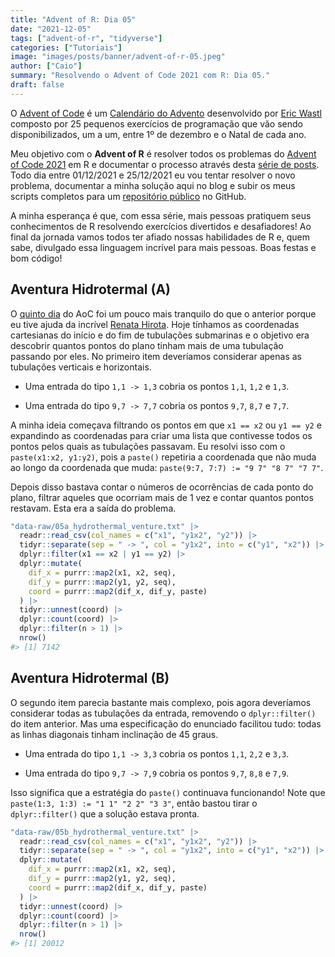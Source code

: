 ```yaml
---
title: "Advent of R: Dia 05"
date: "2021-12-05"
tags: ["advent-of-r", "tidyverse"]
categories: ["Tutoriais"]
image: "images/posts/banner/advent-of-r-05.jpeg"
author: ["Caio"]
summary: "Resolvendo o Advent of Code 2021 com R: Dia 05."
draft: false
---
```


O [Advent of Code](https://adventofcode.com) é um
[Calendário do Advento](https://pt.wikipedia.org/wiki/Calend%C3%A1rio_do_Advento)
desenvolvido por [Eric Wastl](https://github.com/topaz) composto por 25
pequenos exercícios de programação que vão sendo disponibilizados, um a um,
entre 1º de dezembro e o Natal de cada ano.

Meu objetivo com o **Advent of R** é resolver todos os problemas do
[Advent of Code 2021](https://adventofcode.com/2021) em R e documentar o
processo através desta
[série de posts](https://blog.curso-r.com/tags/advent-of-r/). Todo dia entre
01/12/2021 e 25/12/2021 eu vou tentar resolver o novo problema, documentar a
minha solução aqui no blog e subir os meus scripts completos para um
[repositório público](https://github.com/curso-r/advent-of-r) no GitHub.

A minha esperança é que, com essa série, mais pessoas pratiquem seus
conhecimentos de R resolvendo exercícios divertidos e desafiadores! Ao final
da jornada vamos todos ter afiado nossas habilidades de R e, quem sabe,
divulgado essa linguagem incrível para mais pessoas. Boas festas e bom código!

## Aventura Hidrotermal (A)

O [quinto dia](https://adventofcode.com/2021/day/5) do AoC foi um pouco mais
tranquilo do que o anterior porque eu tive ajuda da incrível
[Renata Hirota](https://twitter.com/renata_mh). Hoje tínhamos as coordenadas
cartesianas do início e do fim de tubulações submarinas e o objetivo era
descobrir quantos pontos do plano tinham mais de uma tubulação passando por
eles. No primeiro item deveríamos considerar apenas as tubulações verticais e
horizontais.

- Uma entrada do tipo `1,1 -> 1,3` cobria os pontos `1,1`, `1,2` e `1,3`.

- Uma entrada do tipo `9,7 -> 7,7` cobria os pontos `9,7`, `8,7` e `7,7`.

A minha ideia começava filtrando os pontos em que `x1 == x2` ou `y1 == y2` e
expandindo as coordenadas para criar uma lista que contivesse todos os pontos
pelos quais as tubulações passavam. Eu resolvi isso com o `paste(x1:x2, y1:y2)`,
pois a `paste()` repetiria a coordenada que não muda ao longo da coordenada que
muda: `paste(9:7, 7:7) := "9 7" "8 7" "7 7"`.

Depois disso bastava contar o números de ocorrências de cada ponto do plano,
filtrar aqueles que ocorriam mais de 1 vez e contar quantos pontos restavam.
Esta era a saída do problema.

```r
"data-raw/05a_hydrothermal_venture.txt" |>
  readr::read_csv(col_names = c("x1", "y1x2", "y2")) |>
  tidyr::separate(sep = " -> ", col = "y1x2", into = c("y1", "x2")) |>
  dplyr::filter(x1 == x2 | y1 == y2) |>
  dplyr::mutate(
    dif_x = purrr::map2(x1, x2, seq),
    dif_y = purrr::map2(y1, y2, seq),
    coord = purrr::map2(dif_x, dif_y, paste)
  ) |>
  tidyr::unnest(coord) |>
  dplyr::count(coord) |>
  dplyr::filter(n > 1) |>
  nrow()
#> [1] 7142
```

## Aventura Hidrotermal (B)

O segundo item parecia bastante mais complexo, pois agora deveríamos considerar
todas as tubulações da entrada, removendo o `dplyr::filter()` do item anterior.
Mas uma especificação do enunciado facilitou tudo: todas as linhas diagonais
tinham inclinação de 45 graus.

- Uma entrada do tipo `1,1 -> 3,3` cobria os pontos `1,1`, `2,2` e `3,3`.

- Uma entrada do tipo `9,7 -> 7,9` cobria os pontos `9,7`, `8,8` e `7,9`.

Isso significa que a estratégia do `paste()` continuava funcionando! Note que
`paste(1:3, 1:3) := "1 1" "2 2" "3 3"`, então bastou tirar o `dplyr::filter()`
que a solução estava pronta.

```r
"data-raw/05b_hydrothermal_venture.txt" |>
  readr::read_csv(col_names = c("x1", "y1x2", "y2")) |>
  tidyr::separate(sep = " -> ", col = "y1x2", into = c("y1", "x2")) |>
  dplyr::mutate(
    dif_x = purrr::map2(x1, x2, seq),
    dif_y = purrr::map2(y1, y2, seq),
    coord = purrr::map2(dif_x, dif_y, paste)
  ) |>
  tidyr::unnest(coord) |>
  dplyr::count(coord) |>
  dplyr::filter(n > 1) |>
  nrow()
#> [1] 20012
```
